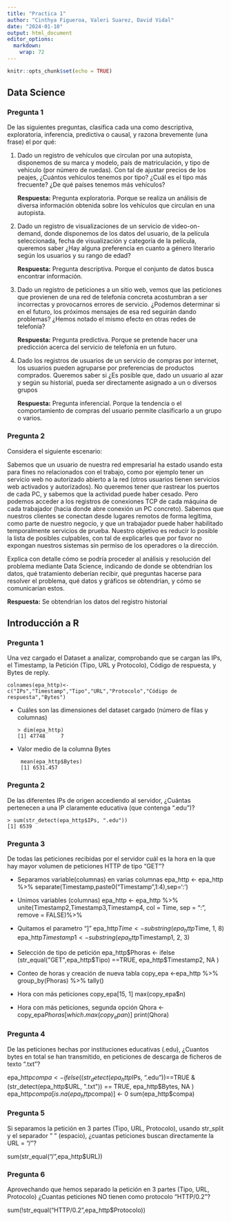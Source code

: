 ```yaml
---
title: "Practica 1"
author: "Cinthya Figueroa, Valeri Suarez, David Vidal"
date: "2024-01-10"
output: html_document
editor_options: 
  markdown: 
    wrap: 72
---
```


```r
knitr::opts_chunk$set(echo = TRUE)
```

## Data Science

### Pregunta 1

De las siguientes preguntas, clasifica cada una como descriptiva, exploratoria, inferencia, predictiva o causal, y razona brevemente (una frase) el por qué:

1.  Dado un registro de vehículos que circulan por una autopista, disponemos de su marca y modelo, país de matriculación, y tipo de vehículo (por número de ruedas). Con tal de ajustar precios de los peajes, ¿Cuántos vehículos tenemos por tipo? ¿Cuál es el tipo más frecuente? ¿De qué países tenemos más vehículos?

    **Respuesta:** Pregunta exploratoria. Porque se realiza un análisis de diversa información obtenida sobre los vehículos que circulan en una autopista.

2.  Dado un registro de visualizaciones de un servicio de video-on-demand, donde disponemos de los datos del usuario, de la película seleccionada, fecha de visualización y categoría de la película, queremos saber ¿Hay alguna preferencia en cuanto a género literario según los usuarios y su rango de edad?

    **Respuesta:** Pregunta descriptiva. Porque el conjunto de datos busca encontrar información.

3.  Dado un registro de peticiones a un sitio web, vemos que las peticiones que provienen de una red de telefonía concreta acostumbran a ser incorrectas y provocarnos errores de servicio. ¿Podemos determinar si en el futuro, los próximos mensajes de esa red seguirán dando problemas? ¿Hemos notado el mismo efecto en otras redes de telefonía?

    **Respuesta:** Pregunta predictiva. Porque se pretende hacer una predicción acerca del servicio de telefonía en un futuro.

4.  Dado los registros de usuarios de un servicio de compras por internet, los usuarios pueden agruparse por preferencias de productos comprados. Queremos saber si ¿Es posible que, dado un usuario al azar y según su historial, pueda ser directamente asignado a un o diversos grupos

    **Respuesta:** Pregunta inferencial. Porque la tendencia o el comportamiento de compras del usuario permite clasificarlo a un grupo o varios.

### Pregunta 2

Considera el siguiente escenario:

Sabemos que un usuario de nuestra red empresarial ha estado usando esta para fines no relacionados con el trabajo, como por ejemplo tener un servicio web no autorizado abierto a la red (otros usuarios tienen servicios web activados y autorizados). No queremos tener que rastrear los puertos de cada PC, y sabemos que la actividad puede haber cesado. Pero podemos acceder a los registros de conexiones TCP de cada máquina de cada trabajador (hacia donde abre conexión un PC concreto). Sabemos que nuestros clientes se conectan desde lugares remotos de forma legítima, como parte de nuestro negocio, y que un trabajador puede haber habilitado temporalmente servicios de prueba. Nuestro objetivo es reducir lo posible la lista de posibles culpables, con tal de explicarles que por favor no expongan nuestros sistemas sin permiso de los operadores o la dirección.

Explica con detalle cómo se podría proceder al análisis y resolución del problema mediante Data Science, indicando de donde se obtendrían los datos, qué tratamiento deberían recibir, qué preguntas hacerse para resolver el problema, qué datos y gráficos se obtendrían, y cómo se comunicarían estos.

**Respuesta:** Se obtendrían los datos del registro historial

## Introducción a R

### Pregunta 1

Una vez cargado el Dataset a analizar, comprobando que se cargan las IPs, el Timestamp, la Petición (Tipo, URL y Protocolo), Código de respuesta, y Bytes de reply.

```         
colnames(epa_http)<-c("IPs","Timestamp","Tipo","URL","Protocolo","Código de respuesta","Bytes")
```

-   Cuáles son las dimensiones del dataset cargado (número de filas y columnas)

    ```         
    > dim(epa_http) 
    [1] 47748     7
    ```

-   Valor medio de la columna Bytes

    ```         
     mean(epa_http$Bytes) 
     [1] 6531.457
    ```

### Pregunta 2
De las diferentes IPs de origen accediendo al servidor, ¿Cuántas pertenecen a una IP claramente educativa (que contenga ".edu")?

```         
> sum(str_detect(epa_http$IPs, ".edu"))
[1] 6539
```

### Pregunta 3
De todas las peticiones recibidas por el servidor cuál es la hora en la que hay mayor volumen de peticiones HTTP de tipo "GET"?

- Separamos variable(columnas) en varias columnas
epa_http <- epa_http %>%
    separate(Timestamp,paste0("Timestamp",1:4),sep=':')

- Unimos variables (columnas)
epa_http <- epa_http %>%
    unite(Timestamp2,Timestamp3,Timestamp4, col = Time, sep = ":", remove = FALSE)%>%

- Quitamos el parametro "]"
epa_http$Time<-substring(epa_http$Time, 1, 8)
epa_http$Timestamp1<-substring(epa_http$Timestamp1, 2, 3)

- Selección de tipo de petición 
epa_http$Phoras <- ifelse (str_equal("GET",epa_http$Tipo) ==TRUE, epa_http$Timestamp2, NA )

- Conteo de horas y creación de nueva tabla
copy_epa <-epa_http %>%
    group_by(Phoras) %>%
    tally()

- Hora con más peticiones
copy_epa[15, 1]
max(copy_epa$n)

- Hora con más peticiones, segunda opción 
Qhora <- copy_epa$Phoras[which.max(copy_epa$n)]
print(Qhora)

### Pregunta 4
De las peticiones hechas por instituciones educativas (.edu), ¿Cuantos bytes en total se han transmitido, en peticiones de descarga de ficheros de texto ".txt"?

epa_http$compa <- ifelse( (str_detect(epa_http$IPs, ".edu"))==TRUE & (str_detect(epa_http$URL, ".txt")) == TRUE, epa_http$Bytes, NA )
epa_http$compa[is.na(epa_http$compa)] <- 0
sum(epa_http$compa)

### Pregunta 5
Si separamos la petición en 3 partes (Tipo, URL, Protocolo), usando str_split y el separador " " (espacio), ¿cuantas peticiones buscan directamente la URL = "/"?

sum(str_equal("/",epa_http$URL))

### Pregunta 6
Aprovechando que hemos separado la petición en 3 partes (Tipo, URL, Protocolo) ¿Cuantas peticiones NO tienen como protocolo "HTTP/0.2"?

sum(!str_equal("HTTP/0.2",epa_http$Protocolo))
